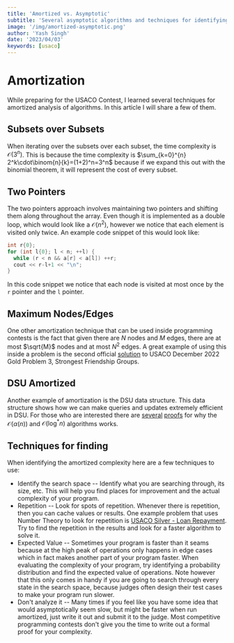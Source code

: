 ```yaml
---
title: 'Amortized vs. Asymptotic'
subtitle: 'Several asymptotic algorithms and techniques for identifying them'
image: '/img/amortized-asymptotic.png'
author: 'Yash Singh'
date: '2023/04/03'
keywords: [usaco]
---
```


# Amortization

While preparing for the USACO Contest, I learned several techniques for amortized analysis of algorithms. In this article I will share a few of them.

## Subsets over Subsets

When iterating over the subsets over each subset, the time complexity is $\mathcal{O}(3^n)$. This is because the time complexity is $\sum_{k=0}^{n} 2^k\cdot\binom{n}{k}=(1+2)^n=3^n$ because if we expand this out with the binomial theorem, it will represent the cost of every subset.

## Two Pointers

The two pointers approach involves maintaining two pointers and shifting them along throughout the array. Even though it is implemented as a double loop, which would look like a $\mathcal{O}(n^2)$, however we notice that each element is visited only twice. An example code snippet of this would look like:

```cpp
int r{0};
for (int l{0}; l < n; ++l) {
  while (r < n && a[r] < a[l]) ++r;
  cout << r-l+1 << "\n";
}
```

In this code snippet we notice that each node is visited at most once by the `r` pointer and the `l` pointer.

## Maximum Nodes/Edges

One other amortization technique that can be used inside programming contests is the fact that given there are $N$ nodes and $M$ edges, there are at most $\sqrt{M}$ nodes and at most $N^2$ edges. A great example of using this inside a problem is the second official [solution](http://usaco.org/current/data/sol_prob3_gold_dec22.html) to USACO December 2022 Gold Problem 3, Strongest Friendship Groups.

## DSU Amortized

Another example of amortization is the DSU data structure. This data structure shows how we can make queries and updates extremely efficient in DSU. For those who are interested there are [several](https://codeforces.com/blog/entry/98275) [proofs](<https://en.wikipedia.org/wiki/Disjoint-set_data_structure#Proof_of_O(m_log*_n)_time_complexity_of_Union-Find>) for why the $\mathcal{O}(\alpha(n))$ and $\mathcal{O}(\log^*n)$ algorithms works.

## Techniques for finding

When identifying the amortized complexity here are a few techniques to use:

- Identify the search space -- Identify what you are searching through, its size, etc. This will help you find places for improvement and the actual complexity of your program.
- Repetition -- Look for spots of repetition. Whenever there is repetition, then you can cache values or results. One example problem that uses Number Theory to look for repetition is [USACO Silver - Loan Repayment](http://www.usaco.org/index.php?page=viewproblem2&cpid=991). Try to find the repetition in the results and look for a faster algorithm to solve it.
- Expected Value -- Sometimes your program is faster than it seams because at the high peak of operations only happens in edge cases which in fact makes another part of your program faster. When evaluating the complexity of your program, try identifying a probability distribution and find the expected value of operations. Note however that this only comes in handy if you are going to search through every state in the search space, because judges often design their test cases to make your program run slower.
- Don't analyze it -- Many times if you feel like you have some idea that would asymptotically seem slow, but might be faster when run amortized, just write it out and submit it to the judge. Most competitive programming contests don't give you the time to write out a formal proof for your complexity.
